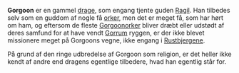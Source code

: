 {{title:Gorgoon}}
{{author:Laura Holmegaard}}
{{timestamp:2009-10-25T08:30:13Z}}
{{copyright:Gorgoon}}
'''Gorgoon''' er en gammel [[drage]], som engang tjente guden [[Ragil]]. Han tilbedes selv som en guddom af nogle få [[ork|orker]], men det er meget få, som har hørt om ham, og eftersom de fleste [[Gorgoonork|Gorgoonorker]] bliver dræbt eller udstødt af deres samfund for at have vendt [[Gorrum]] ryggen, er der ikke blevet missionere meget på Gorgoons vegne, ikke engang i [[Rustbjergene]].

På grund af den ringe udbredelse af Gorgoon som religion, er det heller ikke kendt af andre end dragens egentlige tilbedere, hvad han egentlig står for.
